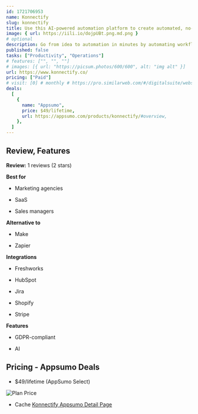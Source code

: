 ```yaml
---
id: 1721706953  
name: Konnectify
slug: konnectify
title: Use this AI-powered automation platform to create automated, no-code workflows in minutes
image: { url: https://iili.io/dojpUBt.png.md.png }
# optional
description: Go from idea to automation in minutes by automating workflows—no coding requiredBring 100+ apps together so you can save time and boost productivity
published: false
tasks: ["Productivity", "Operations"]
# features: ["", "", ""]
# images: [{ url: "https://picsum.photos/600/600", alt: "img alt" }]
url: https://www.konnectify.co/ 
pricing: ["Paid"]
# visit: [0] # monthly # https://pro.similarweb.com/#/digitalsuite/websiteanalysis/home
deals:
  [
    {
      name: "Appsumo",
      price: $49/lifetime,
      url: https://appsumo.com/products/konnectify/#overview,
    },
  ]
---
```


## Review, Features

**Review:** 1 reviews  (2 stars)

**Best for**

- Marketing agencies

- SaaS

- Sales managers

**Alternative to**

- Make

- Zapier

**Integrations**

- Freshworks

- HubSpot

- Jira

- Shopify

- Stripe

**Features**

- GDPR-compliant

- AI

## Pricing - Appsumo Deals

- $49/lifetime (AppSumo Select)

<Img src="https://iili.io/dolg8LG.png" alt="Plan Price" />

- Cache [Konnectify Appsumo Detail Page](https://iili.io/doSHKNt.png)

